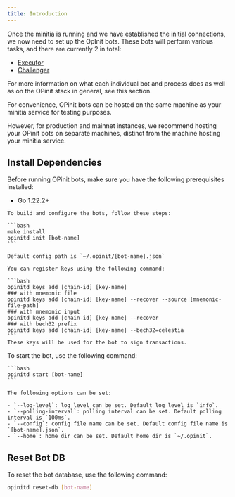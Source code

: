 ```yaml
---
title: Introduction
---
```


Once the minitia is running and we have established the initial connections, we now need to set up the OpInit bots. These bots will perform various tasks, and there are currently 2 in total:

- [Executor](/initia-and-minitias/deploying-minitias/opinit-bots/executor.mdx)
- [Challenger](/initia-and-minitias/deploying-minitias/opinit-bots/challenger.mdx)

For more information on what each individual bot and process does as well as on the OPinit stack in general, see this section.

<Warning>
For convenience, OPinit bots can be hosted on the same machine as your minitia service for testing purposes. 

However, for production and mainnet instances, we recommend hosting your OPinit bots on separate machines, distinct from the machine hosting your minitia service.
</Warning>


## Install Dependencies

Before running OPinit bots, make sure you have the following prerequisites installed:
- Go 1.22.2+

<Steps>
  <Step title="Build and Configure">

    To build and configure the bots, follow these steps:

    ```bash
    make install
    opinitd init [bot-name]
    ```

    Default config path is `~/.opinit/[bot-name].json`

    You can register keys using the following command:

    ```bash
    opinitd keys add [chain-id] [key-name]
    ### with mnemonic file
    opinitd keys add [chain-id] [key-name] --recover --source [mnemonic-file-path]
    ### with mnemonic input
    opinitd keys add [chain-id] [key-name] --recover
    ### with bech32 prefix
    opinitd keys add [chain-id] [key-name] --bech32=celestia
    ```
    These keys will be used for the bot to sign transactions.
  </Step>
  <Step title="Start Bot">
    To start the bot, use the following command:
    
    ```bash
    opinitd start [bot-name]
    ```

    The following options can be set:

    - `--log-level`: log level can be set. Default log level is `info`.
    - `--polling-interval`: polling interval can be set. Default polling interval is `100ms`.
    - `--config`: config file name can be set. Default config file name is `[bot-name].json`.
    - `--home`: home dir can be set. Default home dir is `~/.opinit`.
  </Step>
</Steps>


## Reset Bot DB

To reset the bot database, use the following command:

```bash
opinitd reset-db [bot-name]
```